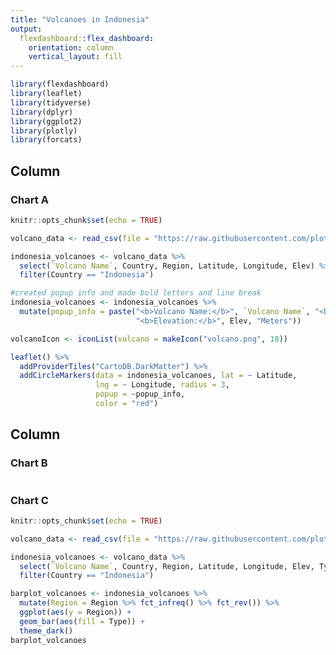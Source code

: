 ```yaml
---
title: "Volcanoes in Indonesia"
output: 
  flexdashboard::flex_dashboard:
    orientation: column
    vertical_layout: fill
---
```


```r
library(flexdashboard)
library(leaflet)
library(tidyverse)
library(dplyr)
library(ggplot2)
library(plotly)
library(forcats)
```

Column {data-width=750}
-----------------------------------------------------------------------

### Chart A

```r
knitr::opts_chunk$set(echo = TRUE)

volcano_data <- read_csv(file = "https://raw.githubusercontent.com/plotly/datasets/master/volcano_db.csv")

indonesia_volcanoes <- volcano_data %>% 
  select(`Volcano Name`, Country, Region, Latitude, Longitude, Elev) %>% 
  filter(Country == "Indonesia")

#created popup info and made bold letters and line break
indonesia_volcanoes <- indonesia_volcanoes %>% 
  mutate(popup_info = paste("<b>Volcano Name:</b>", `Volcano Name`, "<br/>", 
                            "<b>Elevation:</b>", Elev, "Meters"))

volcanoIcon <- iconList(volcano = makeIcon("volcano.png", 18))

leaflet() %>% 
  addProviderTiles("CartoDB.DarkMatter") %>% 
  addCircleMarkers(data = indonesia_volcanoes, lat = ~ Latitude, 
                   lng = ~ Longitude, radius = 3, 
                   popup = ~popup_info, 
                   color = "red")

```

Column {data-width=250}
-----------------------------------------------------------------------

### Chart B

```r


```

### Chart C

```r
knitr::opts_chunk$set(echo = TRUE)

volcano_data <- read_csv(file = "https://raw.githubusercontent.com/plotly/datasets/master/volcano_db.csv")

indonesia_volcanoes <- volcano_data %>% 
  select(`Volcano Name`, Country, Region, Latitude, Longitude, Elev, Type) %>% 
  filter(Country == "Indonesia")

barplot_volcanoes <- indonesia_volcanoes %>% 
  mutate(Region = Region %>% fct_infreq() %>% fct_rev()) %>% 
  ggplot(aes(y = Region)) +
  geom_bar(aes(fill = Type)) + 
  theme_dark() 
barplot_volcanoes
```

